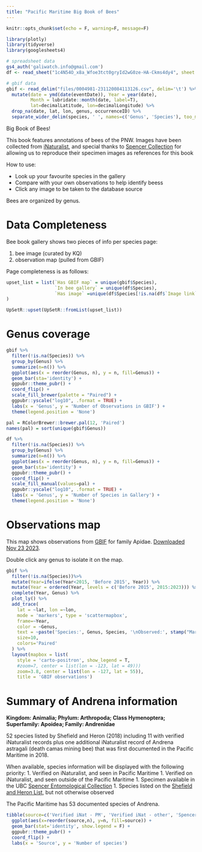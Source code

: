 ```yaml
---
title: "Pacific Maritime Big Book of Bees"
---
```


```r
knitr::opts_chunk$set(echo = F, warning=F, message=F)

library(plotly)
library(tidyverse)
library(googlesheets4)

# spreadsheet data
gs4_auth('galiwatch.info@gmail.com')
df <- read_sheet("1c4N54O_x8a_Wfoe3tct0gryId2wG0ze-HA-Ckms4dy4", sheet = 'Bee families of BC') 

# gbif data
gbif <- read_delim("files/0004981-231120084113126.csv", delim='\t') %>%
  mutate(date = ymd(date(eventDate)), Year = year(date),
         Month = lubridate::month(date, label=T),
         lat=decimalLatitude, lon=decimalLongitude) %>%
  drop_na(date, lat, lon, genus, occurrenceID) %>%
  separate_wider_delim(species, ' ', names=c('Genus', 'Species'), too_many = 'merge')
```

Big Book of Bees!  

This book features annotations of bees of the PNW. Images have been collected from [iNaturalist](https://www.inaturalist.org/), and special thanks to [Spencer Collection](https://www.zoology.ubc.ca/entomology/) for allowing us to reproduce their specimen images as references for this book

How to use: 

* Look up your favourite species in the gallery
* Compare with your own observations to help identify beess
* Click any image to be taken to the database source

Bees are organized by genus. 

# Data Completeness

Bee book gallery shows two pieces of info per species page: 

1. bee image (curated by KQ)
2. observation map (pulled from GBIF)

Page completeness is as follows:

```r
upset_list = list(`Has GBIF map` = unique(gbif$Species),
                  `In bee gallery` = unique(df$Species), 
                  `Has image` =unique(df$Species[!is.na(df$`Image link`)])
)

UpSetR::upset(UpSetR::fromList(upset_list))

```

# Genus coverage

```r
gbif %>%
  filter(!is.na(Species)) %>%
  group_by(Genus) %>% 
  summarize(n=n()) %>%
  ggplot(aes(x = reorder(Genus, n), y = n, fill=Genus)) + 
  geom_bar(sta='identity') +
  ggpubr::theme_pubr() +
  coord_flip() + 
  scale_fill_brewer(palette = "Paired") + 
  ggpubr::yscale("log10", .format = TRUE) + 
  labs(x = 'Genus', y = 'Number of Observations in GBIF') +
  theme(legend.position = 'None')

```

```r
pal = RColorBrewer::brewer.pal(12, 'Paired')
names(pal) = sort(unique(gbif$Genus))

df %>%
  filter(!is.na(Species)) %>%
  group_by(Genus) %>% 
  summarize(n=n()) %>%
  ggplot(aes(x = reorder(Genus, n), y = n, fill=Genus)) + 
  geom_bar(sta='identity') +
  ggpubr::theme_pubr() +
  coord_flip() + 
  scale_fill_manual(values=pal) + 
  ggpubr::yscale("log10", .format = TRUE) + 
  labs(x = 'Genus', y = 'Number of Species in Gallery') + 
  theme(legend.position = 'None')

```

# Observations map

This map shows observations from [GBIF](https://www.gbif.org/) for family Apidae. [Downloaded Nov 23 2023](https://doi.org/10.15468/dl.8bqmte). 

Double click any genus to isolate it on the map. 


```r
gbif %>%
  filter(!is.na(Species))%>%
  mutate(Year=ifelse(Year<2015, 'Before 2015', Year)) %>%
  mutate(Year = ordered(Year, levels = c('Before 2015', 2015:2023))) %>%
  complete(Year, Genus) %>%
  plot_ly() %>%
  add_trace(
    lat = ~lat, lon =~lon,
    mode = 'markers', type = 'scattermapbox',
    frame=~Year,
    color = ~Genus,
    text = ~paste('Species:', Genus, Species, '\nObserved:', stamp("March 1, 1999")(date)),
    size=10,
    colors='Paired'
  ) %>%
  layout(mapbox = list(
    style = 'carto-positron', show_legend = T,
    #zoom=7, center = list(lon = -123, lat = 49)))
    zoom=3.8, center = list(lon = -127, lat = 55)),
    title = 'GBIF observations') 

```



# Summary of Andrena information

**Kingdom: Animalia; Phylum: Arthropoda; Class Hymenoptera; Superfamily: Apoidea; Family: Andrenidae**

52 species listed by Shefield and Heron (2018) including 11 with verified iNaturalist records plus one additional iNaturalist record of Andrena astragali (death camas mining bee) that was first documented in the Pacific Maritime in 2018.

When available, species information will be displayed with the following priority: 
1. Verified on iNaturalist, and seen in Pacific Maritime
1. Verified on iNaturalist, and seen outside of the Pacific Maritime 
1. Specimen available in the UBC [Spencer Entomological Collection](https://www.zoology.ubc.ca/entomology/)
1. Species listed on the [Shefield and Heron List](https://journal.entsocbc.ca/index.php/journal/article/view/1001), but not otherwise observed

The Pacific Maritime has 53 documented species of Andrena.

```r
tibble(source=c('Verified iNat - PM', 'Verified iNat - other', 'Spencer collection', 'Shefield and Heron List'), n = c(12, 12, 18, 11)) %>%
  ggplot(aes(x=reorder(source,n), y=n, fill=source)) + 
  geom_bar(stat='identity', show.legend = F) + 
  ggpubr::theme_pubr() + 
  coord_flip() + 
  labs(x = 'Source', y = 'Number of species')

```

